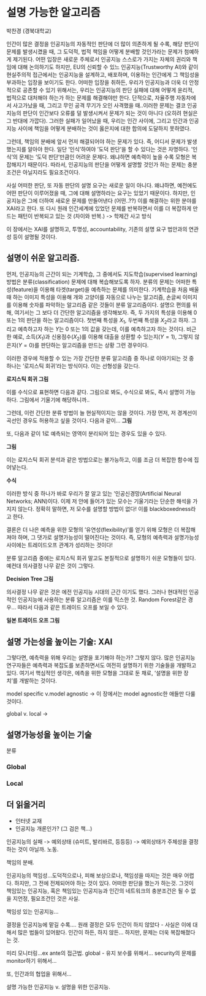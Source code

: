 # 설명 가능한 알고리즘

박찬경 (경북대학교)

인간이 많은 결정을 인공지능의 자동적인 판단에 더 많이 의존하게 될 수록, 해당 판단이 문제를 발생시켰을 때, 그 도덕적, 법적 책임을 어떻게 분배할 것인가라는 문제가 첨예하게 제기된다. 어떤 입장은 새로운 주체로서 인공지능 스스로가 가지는 자체의 권리와 책임에 대해 논의하기도 하지만, EU의 신뢰할 수 있느 인공지능(Trustworthy AI)와 같이 현실주의적 접근에서는 인공지능을 설계하고, 배포하며, 이용하는 인간에게 그 책임성을 부과하는 입장을 보이기도 한다. 어떠한 입장을 취하든, 우리가 인공지능과 더욱 더 안정적으로 공존할 수 있기 위해서는, 우리는 인공지능의 판단 실패에 대해 어떻게 윤리적, 법적으로 대처해야 하는가 하는 문제를 해결해야만 한다. 단적으로, 자율주행 자동차에서 사고가났을 때, 그리고 무인 공격 무기가 오인 사격했을 때..이러한 문제는 결코 인공지능의 판단이 인간보다 오류를 덜 발생시켜서 문제가 되는 것이 아니다 (오히려 현실은 그 반대에 가깝다). 그러한 실패가 일어났을 때, 우리는 인간 사이에, 그리고 인간과 인공지능 사이에 책임을 어떻게 분배하는 것이 옳은지에 대한 합의에 도달하지 못하였다. 

그런데, 책임의 분배에 앞서 먼저 해결되어야 하는 문제가 있다. 즉, 어디서 문제가 발생했는지를 알아야 한다. 일단 '인식'하여야 '도덕 판단'을 할 수 있다는 것은 자명하다. '인식'의 문제는 '도덕 판단'만큼인 어려운 문제다. 왜냐하면 예측력이 높을 수록 모형은 복잡해지기 때문이다. 따라서, 인공지능의 판단을 어떻게 설명할 것인가 하는 문제는 충분조건은 아닐지라도 필요조건이다.

사실 어떠한 판단, 또 자동 판단의 설명 요구는 새로운 일이 아니다. 왜냐하면, 예전에도 어떤 판단이 이루어졌을 때, 그에 대해 설명하라는 요구는 있었기 때문이다. 하지만, 인공지능은 그에 더하여 새로운 문제를 만들어낸다 (어떤..??) 이를 해결하는 위한 분야를 XAI라고 한다.
또 다시 원래 인간세계에 있었던 문제를 반복하면서 이를 더 복잡하게 만드는 패턴이 반복되고 있는 것 (차이와 반복.) -> 학제간 사고 방식
 
이 장에서는 XAI를 설명하고, 투명성, accountability, 기존의 설명 요구 법안과의 연관성 등이 설명될 것이다. 

## 설명이 쉬운 알고리즘. 
먼저, 인공지능의 근간이 되는 기계학습, 그 중에서도 지도학습(supervised learning) 방법은 분류(classification) 문제에 대해 복습해보도록 하자. 분류의 문제는 어떠한 특성(feature)을 이용해 타겟(target)을 예측하는 문제를 의미한다. 기계학습을 처음 배울 때 하는 이미지 특성을 이용해 개와 고양이를 자동으로 나누는 알고리즘, 손글씨 이미지를 이용해 숫자를 파악하는 알고리즘 같은 것들이 분류 알고리즘이다. 설명으 편의를 위해, 여기서는 그 보다 더 간단한 알고리즘을 생각해보자. 즉, 두 가지의 특성을 이용해 0 또는 1의 판단을 하는 알고리즘이다. 첫번째 특성을 $X_1$, 두번째 특성을 $X_2$라고 하자. 그리고 예측하고자 하는 $Y$는 0 또는 1의 값을 갖는데, 이를 예측하고자 하는 것이다. 비근한 예로, 소득($X_1$)과 신용점수($X_2$)를 이용해 대출을 상환할 수 있는지($Y=1$), 그렇지 않은지($Y=0$)를 판단하는 알고리즘을 만드는 상황 그런 경우이다.

이러한 경우에 적용할 수 있는 가장 간단한 분류 알고리즘 중 하나로 이야기되는 것 중 하나는 '로지스틱 회귀'라는 방식이다. 이는 선형성을 갖는다.

**로지스틱 회귀 그림**

이를 수식으로 표현하면 다음과 같다. 그림으로 봐도, 수식으로 봐도, 즉시 설명이 가능하다. 그림에서 기울기에 해당하니까..


그런데, 이런 간단한 분류 방법이 늘 현실적이지는 않을 것이다. 가장 먼저, 저 경계선이 곡선인 경우도 허용하고 싶을 것이다. 다음과 같이... 
**그림** 

또, 다음과 같이 1로 예측되는 영역이 분리되어 있는 경우도 있을 수 있다. 

**그림**

이는 로지스틱 회귀 분석과 같은 방법으로는 불가능하고, 이를 조금 더 복잡한 함수에 집어넣는다.

**수식**

이러한 방식 중 하나가 바로 우리가 잘 알고 있는 '인공신경망(Artificial Neural Networks; ANN)이다. 이제 저 안에 들어가 있는 모수는 기울기라는 단순한 해석을 가지지 않는다. 정확히 말하면, 저 모수를 설명할 방법이 없다! 이를 blackboxedness라고 한다. 

결론은 더 나은 예측을 위한 모형의 '유연성(flexibility)'를 얻기 위해 모형은 더 복잡해져야 하며, 그 댓가로 설명가능성이 떨어진다는 것이다. 즉, 모형의 예측력과 설명가능성 사이에는 트레이드오프 관계가 성리하는 것이다!

분류 알고리즘 중에는 로지스틱 회귀 말고도 본질적으로 설명하기 쉬운 모형들이 있다. 예컨대 의사결정 나무 같은 것이 그렇다.

**Decision Tree 그림**

의사결정 나무 같은 것은 에전 인공지능 시대의 근간 이기도 했다. 그러나 현대적인 인공적인 인공지능에 사용하는 분류 알고리즘은 이를 믹스한 것. Random Forest같은 경우... 따라서 다음과 같은 트레이드 오프를 보일 수 있다. 

**일본 트레이드 오프 그림**



## 설명 가는성을 높이는 기술: XAI
그렇다면, 예측력을 위해 우리는 설명을 포기해야 하는가? 그렇지 않다. 많은 인공지능 연구자들은 예측력과 복잡도를 보존하면서도 여전히 설명하기 위한 기술들을 개발하고 있다. 여기서 핵심적인 생각은, 에측을 위한 모형을 그대로 둔 채로, '설명을 위한 장치'를 개발하는 것이다.

model specific v.model agnostic
-> 이 장에서는 model agnostic한 애들만 다룰 것이다.

global v. local
-> 

## 설명가능성을 높이는 기술 
분류

### Global
### Local

## 더 읽을거리
- 인터넷 교재
- 인공지능 개론인가? (그 검은 책...)

인공지능의 실패 -> 예외상태 (슈미트, 발리바르, 등등등) -> 예외상태가 주체성을 결정하는 것이 아닐까.
노동. 

책임의 분배. 

인공지능의 책임성...도덕적으로나, 피해 보상으로나, 책임성을 따지는 것은 매우 어렵다.
하지만, 그 전에 전제되어야 하는 것이 있다. 어떠한 판단을 했는가 하는것. 그것이 책임있는 인공지능, 혹은 책임있는 인공지능과 인간의 네트워크의 충분조건은 될 수 없을 지언정, 필요조건인 것은 사실.


책임성 있는 인공지능... 

결정을 인공지능에 맡길 수록....
원래 결정은 모두 인간이 하지 않았다 - 사실은 이에 대해서 많은 법들이 있어왔다. 인간이 하든, 하지 않든...
하지만, 문제는 더욱 복잡해졌다는 것.

미리 모니터링...ex ante의 접근법.
global - 유지 보수를 위해서... security의 문제를 monitor하기 위해서...

또, 인간과의 협업을 위해서...



설명 가능한 인공지능 v. 설명을 위한 인공지능.